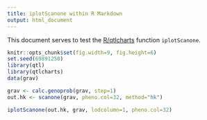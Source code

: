```yaml
---
title: iplotScanone within R Markdown
output: html_document
---
```


This document serves to test the
[R/qtlcharts](https://kbroman.org/qtlcharts) function `iplotScanone`.

```r
knitr::opts_chunk$set(fig.width=9, fig.height=6)
set.seed(69891250)
library(qtl)
library(qtlcharts)
data(grav)
```

```r
grav <- calc.genoprob(grav, step=1)
out.hk <- scanone(grav, pheno.col=32, method="hk")
```

```r
iplotScanone(out.hk, grav, lodcolumn=1, pheno.col=32)
```
